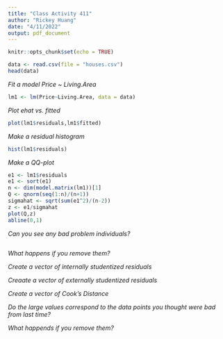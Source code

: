 ```yaml
---
title: "Class Activity 411"
author: "Rickey Huang"
date: "4/11/2022"
output: pdf_document
---
```


```r
knitr::opts_chunk$set(echo = TRUE)
```

```r
data <- read.csv(file = "houses.csv")
head(data)
```

\section{Question 1}
\subsection{Part a}

*Fit a model Price ~ Living.Area*

```r
lm1 <- lm(Price~Living.Area, data = data)
```

\subsection{Part b}

*Plot ehat vs. fitted*

```r
plot(lm1$residuals,lm1$fitted)
```

\subsection{Part c}

*Make a residual histogram*

```r
hist(lm1$residuals)
```

\subsection{Part d}

*Make a QQ-plot*

```r
e1 <- lm1$residuals
e1 <- sort(e1)
n <- dim(model.matrix(lm1))[1]
Q <- qnorm(seq(1:n)/(n+1))
sigmahat <- sqrt(sum(e1^2)/(n-2))
z <- e1/sigmahat
plot(Q,z)
abline(0,1)
```

\subsection{Part e}

*Can you see any bad problem individuals?*

```r

```

\subsection{Part f}

*What happens if you remove them?*

\section{Question 2}
\subsection{Part a}

*Create a vector of internally studentized residuals*

\subsection{Part b}

*Creaate a vector of externally studentized residuals*

\subsection{Part c}

*Create a vector of Cook's Distance*

\subsection{Part d}

*Do the large values correspond to the data points you thought were bad from last time?*

\subsection{Part e}

*What happends if you remove them?*



